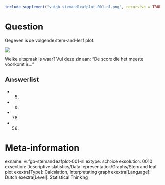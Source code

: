 ```r
include_supplement("vufgb-stemandleafplot-001-nl.png", recursive = TRUE)
```

Question
========
Gegeven is de volgende stem-and-leaf plot.

![](vufgb-stemandleafplot-001-nl.png)

Welke uitspraak is waar? Vul deze zin aan: "De score die het meeste voorkomt is..."

Answerlist
----------
* 5.
* 8.
* 78.
* 56.

Meta-information
================
exname: vufgb-stemandleafplot-001-nl
extype: schoice
exsolution: 0010
exsection: Descriptive statistics/Data representation/Graphs/Stem and leaf plot
exextra[Type]: Calculation, Interpretating graph
exextra[Language]: Dutch
exextra[Level]: Statistical Thinking
